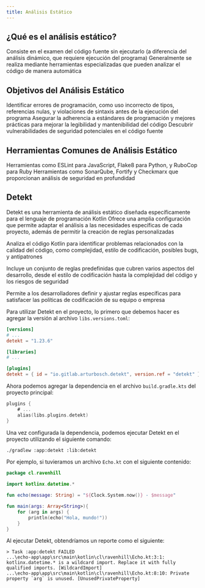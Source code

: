 ```yaml
---
title: Análisis Estático
---
```



<ReadingTime />

## ¿Qué es el análisis estático?

Consiste en el examen del código fuente sin ejecutarlo (a diferencia del análisis dinámico, que requiere ejecución del programa)
Generalmente se realiza mediante herramientas especializadas que pueden analizar el código de manera automática

## Objetivos del Análisis Estático

Identificar errores de programación, como uso incorrecto de tipos, referencias nulas, y violaciones de sintaxis antes de la ejecución del programa
Asegurar la adherencia a estándares de programación y mejores prácticas para mejorar la legibilidad y mantenibilidad del código
Descubrir vulnerabilidades de seguridad potenciales en el código fuente

## Herramientas Comunes de Análisis Estático

Herramientas como ESLint para JavaScript, Flake8 para Python, y RuboCop para Ruby
Herramientas como SonarQube, Fortify y Checkmarx que proporcionan análisis de seguridad en profundidad

## Detekt

Detekt es una herramienta de análisis estático diseñada específicamente para el lenguaje de programación Kotlin
Ofrece una amplia configuración que permite adaptar el análisis a las necesidades específicas de cada proyecto, además de permitir la creación de reglas personalizadas

Analiza el código Kotlin para identificar problemas relacionados con la calidad del código, como complejidad, estilo de codificación, posibles bugs, y antipatrones

Incluye un conjunto de reglas predefinidas que cubren varios aspectos del desarrollo, desde el estilo de codificación hasta la complejidad del código y los riesgos de seguridad

Permite a los desarrolladores definir y ajustar reglas específicas para satisfacer las políticas de codificación de su equipo o empresa

Para utilizar Detekt en el proyecto, lo primero que debemos hacer es agregar la versión al archivo `libs.versions.toml`:

```toml
[versions]
# ...
detekt = "1.23.6"

[libraries]
# ...

[plugins]
detekt = { id = "io.gitlab.arturbosch.detekt", version.ref = "detekt" }
```

Ahora podemos agregar la dependencia en el archivo `build.gradle.kts` del proyecto principal:

[//]: # (FIXME: Modificar esto luego de enseñar tareas y plugins)

```kotlin title="app/build.gradle.kts, lib/build.gradle.kts"
plugins {
    # ...
    alias(libs.plugins.detekt)
}
```

Una vez configurada la dependencia, podemos ejecutar Detekt en el proyecto utilizando el siguiente comando:

```bash
./gradlew :app:detekt :lib:detekt
```

Por ejemplo, si tuvieramos un archivo `Echo.kt` con el siguiente contenido:

```kotlin
package cl.ravenhill

import kotlinx.datetime.*

fun echo(message: String) = "${Clock.System.now()} - $message"

fun main(args: Array<String>){
    for (arg in args) {
        println(echo("Hola, mundo!"))
    }
}
```

Al ejecutar Detekt, obtendríamos un reporte como el siguiente:

```text
> Task :app:detekt FAILED
...\echo-app\app\src\main\kotlin\cl\ravenhill\Echo.kt:3:1: kotlinx.datetime.* is a wildcard import. Replace it with fully qualified imports. [WildcardImport]
...\echo-app\app\src\main\kotlin\cl\ravenhill\Echo.kt:8:10: Private property `arg` is unused. [UnusedPrivateProperty]
```
